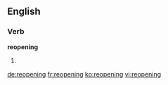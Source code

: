 ==English==

===Verb===
'''reopening'''

# {{present participle of|reopen}}

[[de:reopening]]
[[fr:reopening]]
[[ko:reopening]]
[[vi:reopening]]